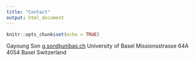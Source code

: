 ```yaml
---
title: "Contact"
output: html_document
---
```


```r
knitr::opts_chunk$set(echo = TRUE)
```

Gayoung Son
[g.son@unibas.ch](mailto:g.son@unibas.ch)
University of Basel
Missionsstrasse 64A
4054 Basel
Switzerland